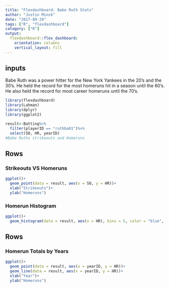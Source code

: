 ```yaml
---
title: "Flexdashboard: Babe Ruth Stats"
author: "Justin Minsk"
date: "2017-09-29"
tags: ["R", "flexdashboard"]
catagory: ["R"]
output: 
  flexdashboard::flex_dashboard:
    orientation: columns
    vertical_layout: fill
---
```

inputs{.sidebar}
---------------
Babe Ruth was a power hitter for the New York Yankees in the 20's and the 30's. He held the record for the most homeruns hit in a season until the 60's. He also held the record for most career homeruns until the 70's.

```r
library(flexdashboard)
library(Lahman)
library(dplyr)
library(ggplot2)

result<-Batting%>%
  filter(playerID == "ruthba01")%>%
  select(SO, HR, yearID)
#Babe Ruths strikeouts and Homeruns
```

Rows {data-width=350}
-----------------------------------------------------------------------

### Strikeouts VS Homeruns

```r
ggplot()+
  geom_point(data = result, aes(x = SO, y = HR))+
  xlab("Strikeouts")+
  ylab("Homeruns")
```


### Homerun Histogram

```r
ggplot()+
  geom_histogram(data = result, aes(x = HR), bins = 5, color = "blue", fill = "white")
```


Rows {data-width=650}
-----------------------------------------------------------------------

### Homerun Totals by Years

```r
ggplot()+
  geom_point(data = result, aes(x = yearID, y = HR))+
  geom_line(data = result, aes(x = yearID, y = HR))+
  xlab("Year")+
  ylab("Homeruns")
```

